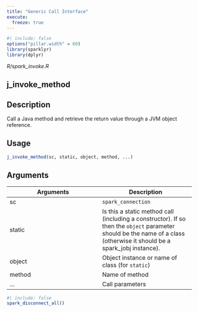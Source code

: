 ```yaml
---
title: "Generic Call Interface"
execute:
  freeze: true
---
```


```r
#| include: false
options("pillar.width" = 60)
library(sparklyr) 
library(dplyr)
```

*R/spark_invoke.R*

## j_invoke_method

## Description
Call a Java method and retrieve the return value through a JVM object reference. 


## Usage
```r
j_invoke_method(sc, static, object, method, ...) 
```

## Arguments
|Arguments|Description|
|---|---|
| sc | `spark_connection` |
| static | Is this a static method call (including a constructor). If so then the `object` parameter should be the name of a class (otherwise it should be a spark_jobj instance). |
| object | Object instance or name of class (for `static`) |
| method | Name of method |
| ... | Call parameters |








```r
#| include: false
spark_disconnect_all()
```

